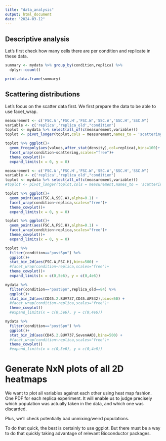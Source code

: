 ```yaml
---
title: "data_analysis"
output: html_document
date: "2024-03-12"
---
```


## Descriptive analysis
Let's first check how many cells there are per condition and replicate in these data.

```r
summary <- mydata %>% group_by(condition,replica) %>% 
  dplyr::count()

print.data.frame(summary)
```

## Scattering distributions
Let's focus on the scatter data first.
We first prepare the data to be able to use facet_wrap.
```r
measurement <- c('FSC.A','FSC.H','FSC.W','SSC.A','SSC.H','SSC.W')
variable <- c('replica','replica_old',"condition")
toplot <- mydata %>% select(all_of(c(measurement,variable)))
toplot <- pivot_longer(toplot,cols = measurement,names_to = 'scattering',values_to = 'values')
```

```r
toplot %>% ggplot()+
  geom_freqpoly(aes(values,after_stat(density),col=replica),bins=100)+
  facet_wrap(condition~scattering,scales="free")+
  theme_cowplot()+
  expand_limits(x = 0, y = 0)
```

```r
measurement <- c('FSC.A','FSC.H','FSC.W','SSC.A','SSC.H','SSC.W')
variable <- c('replica','replica_old',"condition")
toplot <- mydata %>% select(all_of(c(measurement,variable)))
#toplot <- pivot_longer(toplot,cols = measurement,names_to = 'scattering',values_to = 'values')
```

```r
toplot %>% ggplot()+
  geom_point(aes(FSC.A,SSC.A),alpha=0.1) + 
  facet_wrap(condition~replica,scales="free")+
  theme_cowplot()+
  expand_limits(x = 0, y = 0)

```

```r
toplot %>% ggplot()+
  geom_point(aes(FSC.A,FSC.H),alpha=0.1) + 
  facet_wrap(condition~replica,scales="free")+
  theme_cowplot()+
  expand_limits(x = 0, y = 0)
```


```r
toplot %>%
  filter(condition=="postSpn") %>% 
  ggplot()+
  stat_bin_2d(aes(FSC.A,FSC.H),bins=500) + 
  #facet_wrap(condition~replica,scales="free")+
  theme_cowplot()+
  expand_limits(x = c(0,5e6), y = c(0,4e6))
```

```r
mydata %>%
  filter(condition=="postSpn",replica_old==84) %>% 
  ggplot()+
  stat_bin_2d(aes(CD45.2.BUV737,CD45.AF532),bins=50) + 
  #facet_wrap(condition~replica,scales="free")+
  theme_cowplot()
  #expand_limits(x = c(0,5e6), y = c(0,4e6))
```

```r
mydata %>%
  filter(condition=="postSpn") %>% 
  ggplot()+
  stat_bin_2d(aes(CD45.2.BUV737,SevenAAD),bins=500) + 
  #facet_wrap(condition~replica,scales="free")+
  theme_cowplot()
  #expand_limits(x = c(0,5e6), y = c(0,4e6))
```

# Generate NxN plots of all 2D heatmaps

We want to plot all variables against each other using heat map fashion.
One PDF for each replica experiment. It will enable us to judge precisely which population was actually taken in the data, and which one was discarded.

Plus, we'll check potentially bad unmixing/weird populations.

To do that quick, the best is certainly to use ggplot. But there must be a way to do that quickly taking advantage of relevant Bioconductor packages.



```r




```

